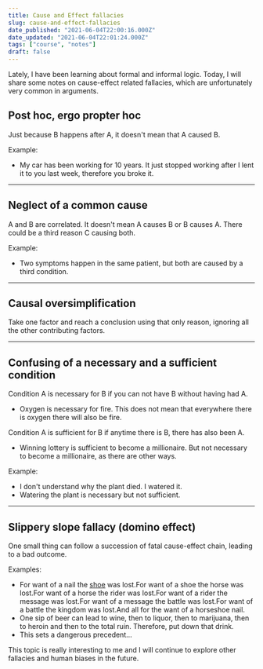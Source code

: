 ```yaml
---
title: Cause and Effect fallacies
slug: cause-and-effect-fallacies
date_published: "2021-06-04T22:00:16.000Z"
date_updated: "2021-06-04T22:01:24.000Z"
tags: ["course", "notes"]
draft: false
---
```


Lately, I have been learning about formal and informal logic. Today, I will share some notes on cause-effect related fallacies, which are unfortunately very common in arguments.

## Post hoc, ergo propter hoc

Just because B happens after A, it doesn't mean that A caused B.

Example:

- My car has been working for 10 years. It just stopped working after I lent it to you last week, therefore you broke it.

---

## Neglect of a common cause

A and B are correlated. It doesn't mean A causes B or B causes A. There could be a third reason C causing both.

Example:

- Two symptoms happen in the same patient, but both are caused by a third condition.

---

## Causal oversimplification

Take one factor and reach a conclusion using that only reason, ignoring all the other contributing factors.

---

## Confusing of a necessary and a sufficient condition

Condition A is necessary for B if you can not have B without having had A.

- Oxygen is necessary for fire. This does not mean that everywhere there is oxygen there will also be fire.

Condition A is sufficient for B if anytime there is B, there has also been A.

- Winning lottery is sufficient to become a millionaire. But not necessary to become a millionaire, as there are other ways.

Example:

- I don't understand why the plant died. I watered it.
- Watering the plant is necessary but not sufficient.

---

## Slippery slope fallacy (domino effect)

One small thing can follow a succession of fatal cause-effect chain, leading to a bad outcome.

Examples:

- For want of a nail the [shoe](https://en.wikipedia.org/wiki/Horseshoe) was lost.For want of a shoe the horse was lost.For want of a horse the rider was lost.For want of a rider the message was lost.For want of a message the battle was lost.For want of a battle the kingdom was lost.And all for the want of a horseshoe nail.
- One sip of beer can lead to wine, then to liquor, then to marijuana, then to heroin and then to the total ruin. Therefore, put down that drink.
- This sets a dangerous precedent...

This topic is really interesting to me and I will continue to explore other fallacies and human biases in the future.
